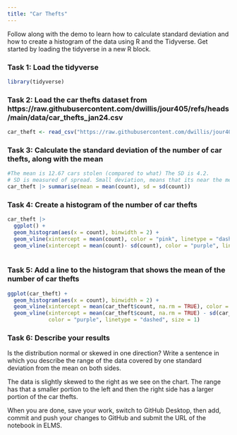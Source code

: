 ```yaml
---
title: "Car Thefts"
---
```


Follow along with the demo to learn how to calculate standard deviation and how to create a histogram of the data using R and the Tidyverse. Get started by loading the tidyverse in a new R block.

### Task 1: Load the tidyverse

```r
library(tidyverse)
```


### Task 2: Load the car thefts dataset from https://raw.githubusercontent.com/dwillis/jour405/refs/heads/main/data/car_thefts_jan24.csv

```r
car_theft <- read_csv("https://raw.githubusercontent.com/dwillis/jour405/refs/heads/main/data/car_thefts_jan24.csv")
```

### Task 3: Calculate the standard deviation of the number of car thefts, along with the mean

```r
#The mean is 12.67 cars stolen (compared to what) The SD is 4.2. 
# SD is measured of spread. Small deviation, means that its near the mean. 
car_theft |> summarise(mean = mean(count), sd = sd(count))

```

### Task 4: Create a histogram of the number of car thefts

```r

car_theft |> 
  ggplot() + 
  geom_histogram(aes(x = count), binwidth = 2) + 
  geom_vline(xintercept = mean(count), color = "pink", linetype = "dashed", size = 1) + 
  geom_vline(xintercept = mean(count)- sd(count), color = "purple", linetype = "dashed", size = 1)
  

```


### Task 5: Add a line to the histogram that shows the mean of the number of car thefts

```r
ggplot(car_theft) + 
  geom_histogram(aes(x = count), binwidth = 2) + 
  geom_vline(xintercept = mean(car_theft$count, na.rm = TRUE), color = "pink", linetype = "dashed", size = 1) + 
  geom_vline(xintercept = mean(car_theft$count, na.rm = TRUE) - sd(car_theft$count, na.rm = TRUE), 
             color = "purple", linetype = "dashed", size = 1)


```


### Task 6: Describe your results

Is the distribution normal or skewed in one direction? Write a sentence in which you describe the range of the data covered by one standard deviation from the mean on both sides.

The data is slightly skewed to the right as we see on the chart. The range has 
that a smaller portion to the left and then the right side has a larger portion
of the car thefts. 

When you are done, save your work, switch to GitHub Desktop, then add, commit and push your changes to GitHub and submit the URL of the notebook in ELMS.
